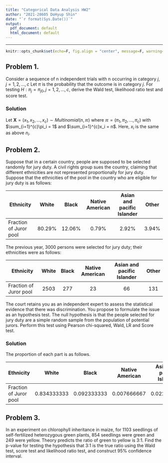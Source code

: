 ```yaml
---
title: "Categorical Data Analysis HW2"
author: "2021-28605 DoHyup Shin"
date: "`r format(Sys.Date())`"
output:
  pdf_document: default
  html_document: default
---
```

---



```r
knitr::opts_chunk$set(echo=F, fig.align = "center", message=F, warning=F, fig.height = 8, cache=T, dpi = 300)
```


## Problem 1.
Consider a sequence of n independent trials with n occurring in category $j, \;j = 1, 2, \dots, c$
Let $\pi$ is the probability that the outcome is in category $j$. For testing $H : \pi_j= \pi_{j0}, j = 1, 2, \dots, c$, derive the Wald test, likelihood ratio test and score test.

### Solution
Let $\textbf{X} = (x_1, x_2, \dots, x_c) \sim Multinomial(n, \mathbb{\pi})$ where $\mathbb{\pi} = (\pi_1,\pi_2, \dots, \pi_c)$ with $\sum_{i=1}^{c}\pi_i = 1$ and $\sum_{i=1}^{c}x_i = n$. Here, $x_i$ is the same as above $n_i$.


## Problem 2.
Suppose that in a certain country, people are supposed to be selected randomly for jury duty. A civil rights group sues the country, claiming that different ethnicities are not represented proportionally for jury duty. Suppose that the ethnicities of the pool in the country who are eligible for jury duty is as follows:

|Ethnicity|White|Black|Native American|Asian and pacific Islander|Other|
|--| :-: | :-:| :-: |:-: |:-:|
|Fraction of Juror pool|80.29%|12.06%|0.79%|2.92%|3.94%|

The previous year, 3000 persons were selected for jury duty; their ethnicities were as follows:

|Ethnicity|White|Black|Native American|Asian and pacific Islander|Other|
|--| :-: | :-:| :-: |:-: |:-:|
|Fraction of Juror pool|2503|277|23|66|131|
The court retains you as an independent expert to assess the statistical evidence that there was discrimination. You propose to formulate the issue as an hypothesis test. The null hypothesis is that the people selected for jury duty are a simple random sample from the population of potential jurors.
Perform this test using Pearson chi-squared, Wald, LR and Score test.

### Solution
The proportion of each part is as follows.

|Ethnicity|White|Black|Native American|Asian and pacific Islander|Other|
|--| :-: | :-:| :-: |:-: |:-:|
|Fraction of Juror pool|0.834333333|0.092333333|0.007666667|0.022000000|0.043666667|
   


## Problem 3.
In an experiment on chlorophyll inheritance in maize, for 1103 seedlings of self-fertilized heterozygous green plants, 854 seedlings were green and 249 were yellow. Theory predicts the ratio of green to yellow is 3:1. Find the p-value for testing the hypothesis that 3:1 is the true ratio using the Wald test, score test and likelihood ratio test, and construct 95% confidence interval.